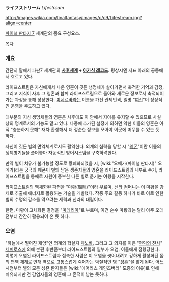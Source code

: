 '''ライフストリーム''' ''Lifestream''

http://images.wikia.com/finalfantasy/images/c/c9/Lifestream.jpg?align=center

[[파이널 판타지 7]] 세계관의 중요 구성요소.

[[목차]]

=== 개요 ===
간단히 말해서 파판7 세계관의 '''[[사후세계]] + [[아카식 레코드]]'''. 평상시엔 지표 아래의 공동에서 흐르고 있다.

라이프스트림은 자신에게서 나온 영혼이 깃든 생명체가 살아가면서 축적한 기억과 감정, 그리고 지식이 사후 그 영혼과 함께 라이프스트림으로 돌아와 새로운 정보로서 축적되어가는 과정을 통해 성장한다. [[미네르바]]라는 이름을 가진 관제인격, 일명 "[[여신]]"이 정상적인 운영을 주도하고 있다.

대부분의 지성 생명체들의 영혼은 사후에도 이 안에서 자아를 유지할 수 있으므로 사실상의 명계로서의 기능도 맡고 있다. 나중에 추가된 설정에 의하면 악한 이들의 영혼은 아직 "충분하지 못해" 재차 환생해서 더 정순한 정보를 모아야 이곳에 머무를 수 있는 듯 하다.

자신이 깃든 별의 면역체계로서도 활약한다. 외계의 침략을 당할 시 "[[웨폰]]"이란 이름의 생체병기들을 풀어놓아 자동적인 방어시스템을 구축하려한다.

만약 별이 치유가 불가능할 정도로 황폐화되었을 시, [wiki:"오메가(파이널 판타지)" 오메가]라는 궁극의 웨폰이 별의 남은 생존자들의 영혼을 라이프스트림의 내부로 수거, 라이프스트림을 통째로 자원이 풍부한 다른 별로 옮기는 여행을 시작한다.

라이프스트림의 액체화된 파편을 "마황(魔晄)"이라 부르며, [[신라 컴퍼니]]는 이 마황을 강제로 추출해 에너지로 활용하는 기술을 개발했다. 작중 주요 갈등 하나가 바로 이로 인한 별의 수명의 감소를 막으려는 세력과 신라의 대립이다.

한편, 마황이 고체화된 결정을 "[[마테리아]]"로 부르며, 이건 순수 마황과는 달리 아주 오래 전부터 간간히 활용되어 온 듯 하다.

=== 오염 ===
"하늘에서 떨어진 재앙"인 외계의 학살자 [[제노바]], 그리고 그 의지를 이은 "[[편익의 천사]]" [[세피로스]]에 의해 본편 후반즘부터 라이프스트림의 일부가 오염, 이들에게 점령당한다. 이렇게 오염된 라이프스트림과 접촉한 사람은 이 오염을 씻어내려고 강하게 활성화된 몸의 면역 체계로 인해 역으로 고통스럽게 죽어가는 악질적인 병 "[[성흔]]"을 앓게 된다. 어느 시점부터 별의 모든 성흔 환자들은 [wiki:"에어리스 게인즈버러" 모종의 이유]로 인해 치유되지만 전 감염자들의 영혼에 그 흔적이 남는 듯하다.
